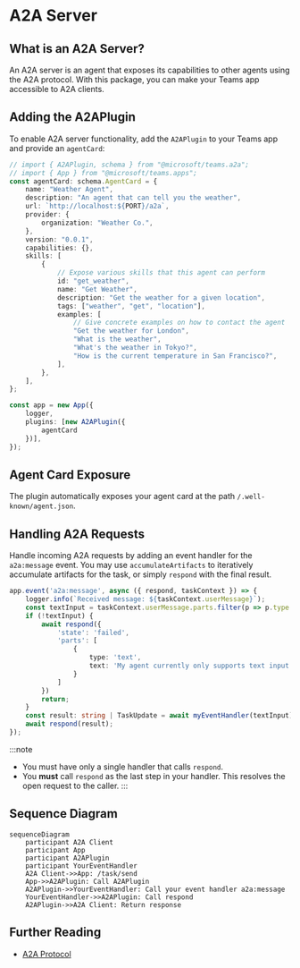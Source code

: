 # A2A Server

## What is an A2A Server?
An A2A server is an agent that exposes its capabilities to other agents using the A2A protocol. With this package, you can make your Teams app accessible to A2A clients.

## Adding the A2APlugin

To enable A2A server functionality, add the `A2APlugin` to your Teams app and provide an `agentCard`:

```ts
// import { A2APlugin, schema } from "@microsoft/teams.a2a";
// import { App } from "@microsoft/teams.apps";
const agentCard: schema.AgentCard = {
    name: "Weather Agent",
    description: "An agent that can tell you the weather",
    url: `http://localhost:${PORT}/a2a`,
    provider: {
        organization: "Weather Co.",
    },
    version: "0.0.1",
    capabilities: {},
    skills: [
        {
            // Expose various skills that this agent can perform
            id: "get_weather",
            name: "Get Weather",
            description: "Get the weather for a given location",
            tags: ["weather", "get", "location"],
            examples: [
                // Give concrete examples on how to contact the agent
                "Get the weather for London",
                "What is the weather",
                "What's the weather in Tokyo?",
                "How is the current temperature in San Francisco?",
            ],
        },
    ],
};

const app = new App({
    logger,
    plugins: [new A2APlugin({
        agentCard
    })],
});
```

## Agent Card Exposure

The plugin automatically exposes your agent card at the path `/.well-known/agent.json`.

## Handling A2A Requests

Handle incoming A2A requests by adding an event handler for the `a2a:message` event. You may use `accumulateArtifacts` to iteratively accumulate artifacts for the task, or simply `respond` with the final result.

```ts
app.event('a2a:message', async ({ respond, taskContext }) => {
    logger.info(`Received message: ${taskContext.userMessage}`);
    const textInput = taskContext.userMessage.parts.filter(p => p.type === 'text').at(0)?.text;
    if (!textInput) {
        await respond({
            'state': 'failed',
            'parts': [
                {
                    type: 'text',
                    text: 'My agent currently only supports text input'
                }
            ]
        })
        return;
    }
    const result: string | TaskUpdate = await myEventHandler(textInput);
    await respond(result);
});
```

:::note
-   You must have only a single handler that calls `respond`.
-   You **must** call `respond` as the last step in your handler. This resolves the open request to the caller.
:::

## Sequence Diagram

```mermaid
sequenceDiagram
    participant A2A Client
    participant App
    participant A2APlugin
    participant YourEventHandler
    A2A Client->>App: /task/send
    App->>A2APlugin: Call A2APlugin
    A2APlugin->>YourEventHandler: Call your event handler a2a:message
    YourEventHandler->>A2APlugin: Call respond
    A2APlugin->>A2A Client: Return response
```

## Further Reading

-   [A2A Protocol](https://google.github.io/A2A)